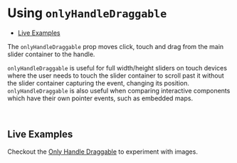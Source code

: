 


<Meta title="Docs/Only Handle Draggable" component={ReactCompareSlider} argTypes={Images.args} />

# Using `onlyHandleDraggable`

- [Live Examples](<#live-examples>)

The `onlyHandleDraggable` prop moves click, touch and drag from the main slider
container to the handle.

`onlyHandleDraggable` is useful for full width/height sliders on touch devices
where the user needs to touch the slider container to scroll past it
without the slider container capturing the event, changing its position.
`onlyHandleDraggable` is also useful when comparing interactive components which
have their own pointer events, such as embedded maps.

<Canvas>
    <Story id="demos--only-handle-draggable" />
</Canvas>

<ArgsTable of={ReactCompareSlider} />

<br />

## Live Examples

Checkout the [Only Handle Draggable](?path=/story/demos-only--handle-draggable) to experiment with images.
